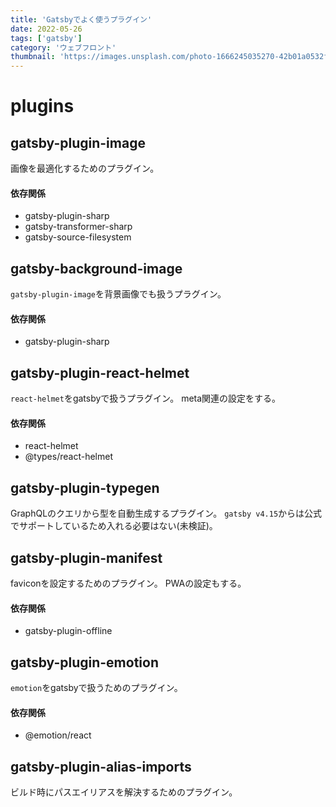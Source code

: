 ```yaml
---
title: 'Gatsbyでよく使うプラグイン'
date: 2022-05-26
tags: ['gatsby']
category: 'ウェブフロント'
thumbnail: 'https://images.unsplash.com/photo-1666245035270-42b01a0532f8?crop=entropy&cs=tinysrgb&fit=max&fm=jpg&ixid=MnwzNzQ1NzR8MHwxfHJhbmRvbXx8fHx8fHx8fDE2NjY1MjE5MTI&ixlib=rb-4.0.3&q=80&w=1080'
---
```


# plugins

## gatsby-plugin-image

画像を最適化するためのプラグイン。

#### 依存関係

- gatsby-plugin-sharp
- gatsby-transformer-sharp
- gatsby-source-filesystem

## gatsby-background-image

`gatsby-plugin-image`を背景画像でも扱うプラグイン。

#### 依存関係

- gatsby-plugin-sharp

## gatsby-plugin-react-helmet

`react-helmet`をgatsbyで扱うプラグイン。 meta関連の設定をする。

#### 依存関係

- react-helmet
- @types/react-helmet

## gatsby-plugin-typegen

GraphQLのクエリから型を自動生成するプラグイン。 `gatsby v4.15`からは公式でサポートしているため入れる必要はない(未検証)。

## gatsby-plugin-manifest

faviconを設定するためのプラグイン。 PWAの設定もする。

#### 依存関係

- gatsby-plugin-offline

## gatsby-plugin-emotion

`emotion`をgatsbyで扱うためのプラグイン。

#### 依存関係

- @emotion/react

## gatsby-plugin-alias-imports

ビルド時にパスエイリアスを解決するためのプラグイン。
